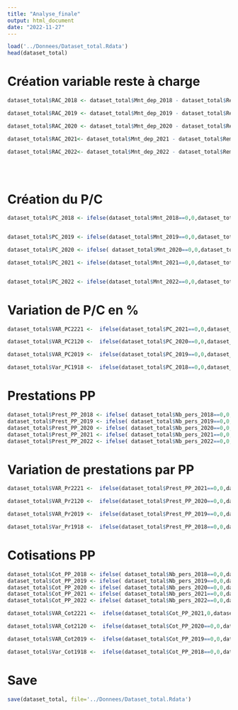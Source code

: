 ```yaml
---
title: "Analyse_finale"
output: html_document
date: "2022-11-27"
---
```



```r
load('../Donnees/Dataset_total.Rdata')
head(dataset_total)
```

# Création variable reste à charge

```r
dataset_total$RAC_2018 <- dataset_total$Mnt_dep_2018 - dataset_total$Remb_rc_2018 - dataset_total$Remb_ro_2018

dataset_total$RAC_2019 <- dataset_total$Mnt_dep_2019 - dataset_total$Remb_rc_2019 - dataset_total$Remb_ro_2019

dataset_total$RAC_2020 <- dataset_total$Mnt_dep_2020 - dataset_total$Remb_rc_2020- dataset_total$Remb_ro_2020

dataset_total$RAC_2021<- dataset_total$Mnt_dep_2021 - dataset_total$Remb_rc_2021 - dataset_total$Remb_ro_2021

dataset_total$RAC_2022<- dataset_total$Mnt_dep_2022 - dataset_total$Remb_rc_2022 - dataset_total$Remb_ro_2022


 
```


# Création du P/C 


```r
dataset_total$PC_2018 <- ifelse(dataset_total$Mnt_2018==0,0,dataset_total$Remb_rc_2018 /dataset_total$Mnt_2018)


dataset_total$PC_2019 <- ifelse(dataset_total$Mnt_2019==0,0,dataset_total$Remb_rc_2019 /dataset_total$Mnt_2019)

dataset_total$PC_2020 <- ifelse( dataset_total$Mnt_2020==0,0,dataset_total$Remb_rc_2020 /dataset_total$Mnt_2020)

dataset_total$PC_2021 <- ifelse(dataset_total$Mnt_2021==0,0,dataset_total$Remb_rc_2021 /dataset_total$Mnt_2021)


dataset_total$PC_2022 <- ifelse(dataset_total$Mnt_2022==0,0,dataset_total$Remb_rc_2022 /dataset_total$Mnt_2022)
```




# Variation de P/C en %

```r
dataset_total$VAR_PC2221 <-  ifelse(dataset_total$PC_2021==0,0,dataset_total$PC_2022 /dataset_total$PC_2021 *100)

dataset_total$VAR_PC2120 <-  ifelse(dataset_total$PC_2020==0,0,dataset_total$PC_2021 /dataset_total$PC_2020 *100)

dataset_total$VAR_PC2019 <-  ifelse(dataset_total$PC_2019==0,0,dataset_total$PC_2020 /dataset_total$PC_2019 *100)

dataset_total$Var_PC1918 <-  ifelse(dataset_total$PC_2018==0,0,dataset_total$PC_2019 /dataset_total$PC_2018 *100)
```




# Prestations PP


```r
dataset_total$Prest_PP_2018 <- ifelse( dataset_total$Nb_pers_2018==0,0,dataset_total$Remb_rc_2018 / dataset_total$Nb_pers_2018)
dataset_total$Prest_PP_2019 <- ifelse( dataset_total$Nb_pers_2019==0,0,dataset_total$Remb_rc_2019 / dataset_total$Nb_pers_2019)
dataset_total$Prest_PP_2020 <- ifelse( dataset_total$Nb_pers_2020==0,0,dataset_total$Remb_rc_2020 / dataset_total$Nb_pers_2020)
dataset_total$Prest_PP_2021 <- ifelse( dataset_total$Nb_pers_2021==0,0,dataset_total$Remb_rc_2021 / dataset_total$Nb_pers_2021)
dataset_total$Prest_PP_2022 <- ifelse( dataset_total$Nb_pers_2022==0,0,dataset_total$Remb_rc_2022 / dataset_total$Nb_pers_2022)
```


# Variation de prestations par PP 

```r
dataset_total$VAR_Pr2221 <-  ifelse(dataset_total$Prest_PP_2021==0,0,dataset_total$Prest_PP_2022 /dataset_total$Prest_PP_2021 *100)

dataset_total$VAR_Pr2120 <-  ifelse(dataset_total$Prest_PP_2020==0,0,dataset_total$Prest_PP_2021 /dataset_total$Prest_PP_2020*100)

dataset_total$VAR_Pr2019 <-  ifelse(dataset_total$Prest_PP_2019==0,0,dataset_total$Prest_PP_2020 /dataset_total$Prest_PP_2019 *100)

dataset_total$Var_Pr1918 <-  ifelse(dataset_total$Prest_PP_2018==0,0,dataset_total$Prest_PP_2019 /dataset_total$Prest_PP_2018 *100)

```

# Cotisations PP


```r
dataset_total$Cot_PP_2018 <- ifelse( dataset_total$Nb_pers_2018==0,0,dataset_total$Mnt_2018/ dataset_total$Nb_pers_2018)
dataset_total$Cot_PP_2019 <- ifelse( dataset_total$Nb_pers_2019==0,0,dataset_total$Mnt_2019 / dataset_total$Nb_pers_2019)
dataset_total$Cot_PP_2020 <- ifelse( dataset_total$Nb_pers_2020==0,0,dataset_total$Mnt_2020 / dataset_total$Nb_pers_2020)
dataset_total$Cot_PP_2021 <- ifelse( dataset_total$Nb_pers_2021==0,0,dataset_total$Mnt_2021 / dataset_total$Nb_pers_2021)
dataset_total$Cot_PP_2022 <- ifelse( dataset_total$Nb_pers_2022==0,0,dataset_total$Mnt_2022 / dataset_total$Nb_pers_2022)
```


```r
dataset_total$VAR_Cot2221 <-  ifelse(dataset_total$Cot_PP_2021,0,dataset_total$Cot_PP_2022 /dataset_total$Cot_PP_2021 *100)

dataset_total$VAR_Cot2120 <-  ifelse(dataset_total$Cot_PP_2020==0,0,dataset_total$Cot_PP_2021 /dataset_total$Cot_PP_2020*100)

dataset_total$VAR_Cot2019 <-  ifelse(dataset_total$Cot_PP_2019==0,0,dataset_total$Cot_PP_2020 /dataset_total$Cot_PP_2019 *100)

dataset_total$Var_Cot1918 <-  ifelse(dataset_total$Cot_PP_2018==0,0,dataset_total$Cot_PP_2019 /dataset_total$Cot_PP_2018 *100)

```

# Save


```r
save(dataset_total, file='../Donnees/Dataset_total.Rdata')
```


